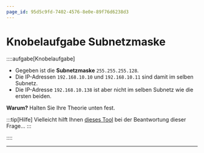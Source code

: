 ```yaml
---
page_id: 95d5c9fd-7402-4576-8e0e-89f76d6238d3
---
```


# Knobelaufgabe Subnetzmaske
::::aufgabe[Knobelaufgabe]
<TaskState id='8e78b473-bf93-450f-86c7-a2aee1f03725' />
- Gegeben ist die **Subnetzmaske** `255.255.255.128`.
- Die IP-Adressen `192.168.10.10` und `192.168.10.11` sind damit im selben Subnetz.
- Die IP-Adresse `192.168.10.138` ist aber nicht im selben Subnetz wie die ersten beiden.

**Warum?** Halten Sie Ihre Theorie unten fest.

:::tip[Hilfe]
Vielleicht hilft Ihnen [dieses Tool](https://oinf.ch/interactive/ips-und-netzmaske/) bei der Beantwortung dieser Frage...
:::

<QuillV2 id='28add00b-83a4-46a8-87a5-4413474984c7' />
::::

---